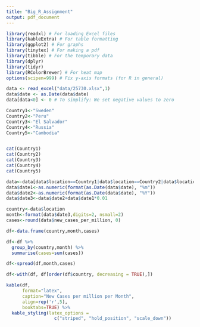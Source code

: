 ```yaml
---
title: "Big_R_Assignment"
output: pdf_document
---
```


```r
library(readxl) # For loading Excel files
library(kableExtra) # For table formatting
library(ggplot2) # For graphs
library(tinytex) # For making a pdf
library(tibble) # For the temporary data
library(dplyr)
library(tidyr)
library(RColorBrewer) # For heat map
options(scipen=999) # Fix y-axis formats (for R in general)
```

```r
data <- read_excel("data/25730.xlsx",1)
data$date <- as.Date(data$date)
data[data<0] <- 0 # To simplify: We set negative values to zero

Country1<-"Sweden"
Country2<-"Peru"
Country3<-"El Salvador"
Country4<-"Russia"
Country5<-"Cambodia"


cat(Country1)
cat(Country2)
cat(Country3)
cat(Country4)
cat(Country5)

data<-data[data$location==Country1|data$location==Country2|data$location==Country3|data$location==Country4|data$location==Country5,]
data$date1<-as.numeric(format(as.Date(data$date), "%m"))
data$date2<-as.numeric(format(as.Date(data$date), "%Y"))
data$date3<-data$date2+data$date1*0.01

country<-data$location
month<-format(data$date3,digits=2, nsmall=2)
cases<-round(data$new_cases_per_million, 0)

df<-data.frame(country,month,cases)

df<-df %>%
  group_by(country,month) %>%
  summarise(cases=sum(cases))

df<-spread(df,month,cases)

df<-with(df, df[order(df$country, decreasing = TRUE),])

kable(df,
      format="latex",
      caption="New Cases per million per Month",
      align=rep('r',5),
      booktabs=TRUE) %>%
  kable_styling(latex_options =
                  c("striped", "hold_position", "scale_down"))
```

